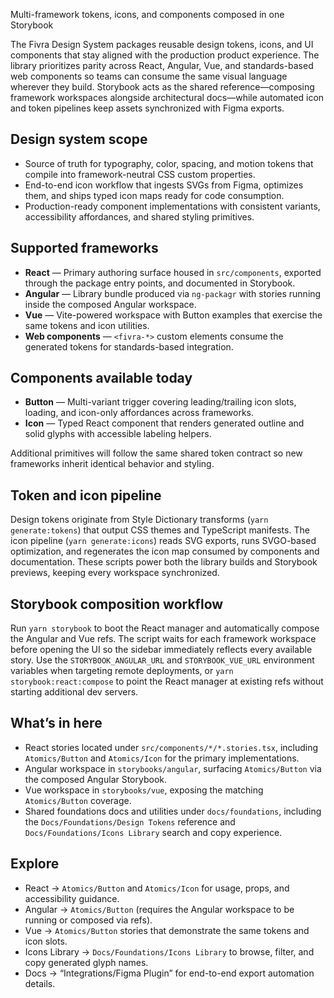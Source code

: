 
<Meta title="Docs/Welcome" />

<Title>Fivra Design System — Welcome</Title>

<Subtitle>Multi-framework tokens, icons, and components composed in one Storybook</Subtitle>

The Fivra Design System packages reusable design tokens, icons, and UI components that stay aligned with the production product experience. The library prioritizes parity across React, Angular, Vue, and standards-based web components so teams can consume the same visual language wherever they build. Storybook acts as the shared reference—composing framework workspaces alongside architectural docs—while automated icon and token pipelines keep assets synchronized with Figma exports.

## Design system scope

- Source of truth for typography, color, spacing, and motion tokens that compile into framework-neutral CSS custom properties.
- End-to-end icon workflow that ingests SVGs from Figma, optimizes them, and ships typed icon maps ready for code consumption.
- Production-ready component implementations with consistent variants, accessibility affordances, and shared styling primitives.

## Supported frameworks

- **React** — Primary authoring surface housed in `src/components`, exported through the package entry points, and documented in Storybook.
- **Angular** — Library bundle produced via `ng-packagr` with stories running inside the composed Angular workspace.
- **Vue** — Vite-powered workspace with Button examples that exercise the same tokens and icon utilities.
- **Web components** — `<fivra-*>` custom elements consume the generated tokens for standards-based integration.

## Components available today

- **Button** — Multi-variant trigger covering leading/trailing icon slots, loading, and icon-only affordances across frameworks.
- **Icon** — Typed React component that renders generated outline and solid glyphs with accessible labeling helpers.

Additional primitives will follow the same shared token contract so new frameworks inherit identical behavior and styling.

## Token and icon pipeline

Design tokens originate from Style Dictionary transforms (`yarn generate:tokens`) that output CSS themes and TypeScript manifests. The icon pipeline (`yarn generate:icons`) reads SVG exports, runs SVGO-based optimization, and regenerates the icon map consumed by components and documentation. These scripts power both the library builds and Storybook previews, keeping every workspace synchronized.

## Storybook composition workflow

Run `yarn storybook` to boot the React manager and automatically compose the Angular and Vue refs. The script waits for each framework workspace before opening the UI so the sidebar immediately reflects every available story. Use the `STORYBOOK_ANGULAR_URL` and `STORYBOOK_VUE_URL` environment variables when targeting remote deployments, or `yarn storybook:react:compose` to point the React manager at existing refs without starting additional dev servers.

## What’s in here

- React stories located under `src/components/*/*.stories.tsx`, including `Atomics/Button` and `Atomics/Icon` for the primary implementations.
- Angular workspace in `storybooks/angular`, surfacing `Atomics/Button` via the composed Angular Storybook.
- Vue workspace in `storybooks/vue`, exposing the matching `Atomics/Button` coverage.
- Shared foundations docs and utilities under `docs/foundations`, including the `Docs/Foundations/Design Tokens` reference and `Docs/Foundations/Icons Library` search and copy experience.

## Explore

- React → `Atomics/Button` and `Atomics/Icon` for usage, props, and accessibility guidance.
- Angular → `Atomics/Button` (requires the Angular workspace to be running or composed via refs).
- Vue → `Atomics/Button` stories that demonstrate the same tokens and icon slots.
- Icons Library → `Docs/Foundations/Icons Library` to browse, filter, and copy generated glyph names.
- Docs → “Integrations/Figma Plugin” for end-to-end export automation details.
